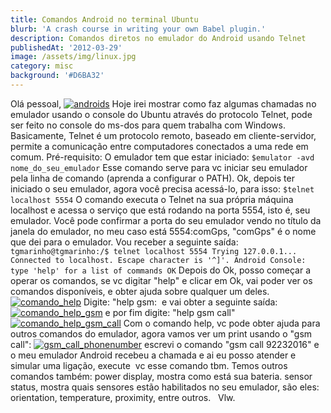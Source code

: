 ```yaml
---
title: Comandos Android no terminal Ubuntu
blurb: 'A crash course in writing your own Babel plugin.'
description: Comandos diretos no emulador do Android usando Telnet
publishedAt: '2012-03-29'
image: /assets/img/linux.jpg
category: misc
background: '#D6BA32'
---
```


Olá pessoal, [![](http://tgmarinho.files.wordpress.com/2012/03/androids.gif?w=300 "androids")](http://tgmarinho.files.wordpress.com/2012/03/androids.gif) Hoje irei mostrar como faz algumas chamadas no emulador usando o console do Ubuntu através do protocolo Telnet, pode ser feito no console do ms-dos para quem trabalha com Windows. Basicamente, Telnet é um protocolo remoto, baseado em cliente-servidor, permite a comunicação entre computadores conectados a uma rede em comum. Pré-requisito: O emulador tem que estar iniciado:  `$emulator -avd nome_do_seu_emulador`  Esse comando serve para vc iniciar seu emulador pela linha de comando (aprenda a configurar o PATH). Ok, depois ter iniciado o seu emulador, agora você precisa acessá-lo, para isso:  `$telnet localhost 5554`  O comando executa o Telnet na sua própria máquina localhost e acessa o serviço que está rodando na porta 5554, isto é, seu emulador. Você pode confirmar a porta do seu emulador vendo no título da janela do emulador, no meu caso está 5554:comGps, "comGps" é o nome que dei para o emulador. Vou receber a seguinte saída:  `tgmarinho@tgmarinho:/$ telnet localhost 5554 Trying 127.0.0.1... Connected to localhost. Escape character is '^]'. Android Console: type 'help' for a list of commands OK`  Depois do Ok, posso começar a operar os comandos, se vc digitar "help" e clicar em Ok, vai poder ver os comandos disponíveis, e obter ajuda sobre qualquer um deles. [![](http://tgmarinho.files.wordpress.com/2012/03/comando_help.png?w=300 "comando_help")](http://tgmarinho.files.wordpress.com/2012/03/comando_help.png) Digite: "help gsm:  e vai obter a seguinte saída: [![](http://tgmarinho.files.wordpress.com/2012/03/comando_help_gsm.png?w=300 "comando_help_gsm")](http://tgmarinho.files.wordpress.com/2012/03/comando_help_gsm.png) e por fim digite: "help gsm call" [![](http://tgmarinho.files.wordpress.com/2012/03/comando_help_gsm_call.png?w=300 "comando_help_gsm_call")](http://tgmarinho.files.wordpress.com/2012/03/comando_help_gsm_call.png) Com o comando help, vc pode obter ajuda para outros comandos do emulador, agora vamos ver um print usando o "gsm call": [![](http://tgmarinho.files.wordpress.com/2012/03/gsm_call_phonenumber.png?w=300 "gsm_call_phonenumber")](http://tgmarinho.files.wordpress.com/2012/03/gsm_call_phonenumber.png) escrevi o comando "gsm call 92232016" e o meu emulador Android recebeu a chamada e ai eu posso atender e simular uma ligação, execute  vc esse comando tbm. Temos outros comandos também: power display, mostra como está sua bateria. sensor status, mostra quais sensores estão habilitados no seu emulador, são eles: orientation, temperature, proximity, entre outros.   Vlw.